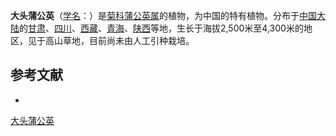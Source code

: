 {{Speciesbox
| name = 大头蒲公英
| status = 
| status_system = 
| image =
| genus = Taraxacum
| species = calanthodium
| authority = Dahlst.
}}

'''大头蒲公英'''（[[学名|学名]]：{{lang|la|''Taraxacum calanthodium''}}）是[[菊科|菊科]][[蒲公英属|蒲公英属]]的植物，为中国的特有植物。分布于[[中国大陆|中国大陆]]的[[甘肃|甘肃]]、[[四川|四川]]、[[西藏|西藏]]、[[青海|青海]]、[[陕西|陕西]]等地，生长于海拔2,500米至4,300米的地区，见于高山草地，目前尚未由人工引种栽培。

== 参考文献 ==
<div class="references-small">
* {{cite web| url =http://www.bioinfo.cn/db05/KmzwSpecies.php?action=view&id=5038| title =大头蒲公英| work =《中国高等植物数据库全库》| publisher =中国科学院微生物研究所| author =昆明植物研究所| accessdate =2009-02-25| deadurl =yes| archiveurl =https://web.archive.org/web/20160305053902/http://www.bioinfo.cn/db05/KmzwSpecies.php?action=view&id=5038| archivedate =2016-03-05}}
</div>
{{Taxonbar|from=Q10934730}}

[[Category:蒲公英属|大头蒲公英]]


{{植物小作品}}